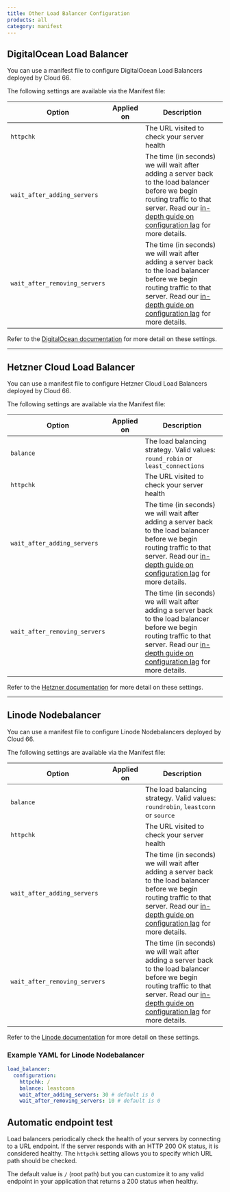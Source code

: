 ```yaml
---
title: Other Load Balancer Configuration
products: all
category: manifest
---
```


## DigitalOcean Load Balancer

You can use a manifest file to configure DigitalOcean Load Balancers deployed by Cloud 66.

The following settings are available via the Manifest file:

|Option|Applied on|Description|
|--- |--- |--- |
|`httpchk`|<Glyph icon="build" />|The URL visited to check your server health|
|`wait_after_adding_servers`|<Glyph icon="redeploy" />|The time (in seconds) we will wait after adding a server back to the load balancer before we begin routing traffic to that server. Read our [in-depth guide on configuration lag](/:product/:version?/deployment/parallel-deployment#coping-with-load-balancer-configuration-lag) for more details.|
|`wait_after_removing_servers`|<Glyph icon="redeploy" />|The time (in seconds) we will wait after adding a server back to the load balancer before we begin routing traffic to that server. Read our [in-depth guide on configuration lag](/:product/:version?/deployment/parallel-deployment#coping-with-load-balancer-configuration-lag) for more details.|

Refer to the [DigitalOcean documentation](https://docs.digitalocean.com/products/networking/load-balancers/) for more detail on these settings.

---

## Hetzner Cloud Load Balancer

You can use a manifest file to configure Hetzner Cloud Load Balancers deployed by Cloud 66.

The following settings are available via the Manifest file:

|Option|Applied on|Description|
|--- |--- |--- |
|`balance`|<Glyph icon="build" />|The load balancing strategy. Valid values: `round_robin` or `least_connections`|
|`httpchk`|<Glyph icon="build" />|The URL visited to check your server health|
|`wait_after_adding_servers`|<Glyph icon="redeploy" />|The time (in seconds) we will wait after adding a server back to the load balancer before we begin routing traffic to that server. Read our [in-depth guide on configuration lag](/:product/:version?/deployment/parallel-deployment#coping-with-load-balancer-configuration-lag) for more details.|
|`wait_after_removing_servers`|<Glyph icon="redeploy" />|The time (in seconds) we will wait after adding a server back to the load balancer before we begin routing traffic to that server. Read our [in-depth guide on configuration lag](/:product/:version?/deployment/parallel-deployment#coping-with-load-balancer-configuration-lag) for more details.|

Refer to the [Hetzner documentation](https://docs.hetzner.com/cloud/load-balancers/overview) for more detail on these settings.

---

## Linode Nodebalancer

You can use a manifest file to configure Linode Nodebalancers deployed by Cloud 66.

The following settings are available via the Manifest file:

|Option|Applied on|Description|
|--- |--- |--- |
|`balance`|<Glyph icon="build" />|The load balancing strategy. Valid values: `roundrobin`, `leastconn` or `source`|
|`httpchk`|<Glyph icon="build" />|The URL visited to check your server health|
|`wait_after_adding_servers`|<Glyph icon="redeploy" />|The time (in seconds) we will wait after adding a server back to the load balancer before we begin routing traffic to that server. Read our [in-depth guide on configuration lag](/:product/:version?/deployment/parallel-deployment#coping-with-load-balancer-configuration-lag) for more details.|
|`wait_after_removing_servers`|<Glyph icon="redeploy" />|The time (in seconds) we will wait after adding a server back to the load balancer before we begin routing traffic to that server. Read our [in-depth guide on configuration lag](/:product/:version?/deployment/parallel-deployment#coping-with-load-balancer-configuration-lag) for more details.|

Refer to the [Linode documentation](https://www.linode.com/docs/platform/nodebalancer/nodebalancer-reference-guide) for more detail on these settings.

### Example YAML for Linode Nodebalancer

```yaml
load_balancer:
  configuration:
    httpchk: /
    balance: leastconn
    wait_after_adding_servers: 30 # default is 0
    wait_after_removing_servers: 10 # default is 0
```

## Automatic endpoint test

Load balancers periodically check the health of your servers by connecting to a URL endpoint. If the server responds with an HTTP 200 OK status, it is considered healthy. The `httpchk` setting allows you to specify which URL path should be checked.

The default value is `/` (root path) but you can customize it to any valid endpoint in your application that returns a 200 status when healthy.